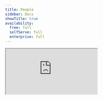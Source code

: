 ```yaml
---
title: People
sidebar: Docs
showTitle: true
availability:
  free: full
  selfServe: full
  enterprise: full
---
```



<iframe
    src="https://www.youtube-nocookie.com/embed/2jQco8hEvTI?start=295"
    className="rounded shadow-xl"
/>

People in PostHog represent users who do events. Every event has a `distinct_id` representing a person attached to it. 

Capturing person profiles and user properties enable:

- Viewing person profiles in the [People tab](https://us.posthog.com/persons)
- Filtering on user properties
- Merging identities across `distinct_id` values (i.e. merging an anonymous user with a logged in user)
- Cohort creation
- Feature flag, experimentation, and survey targeting on user properties
- Tracking initial UTM values and referrers across anonymous and identified users

On the other hand, there are many use cases that don't require person profiles. Some examples:

- Tracking a marketing website
- Content-focused sites
- B2C apps where users don't sign up or log in
- High volume API server events

For backward compatibility and to make sure we don't drop person information accidentally, person profile processing is enabled by default for configs without any option set. Also, if a user distinct ID already has a person profile created, we count events as ones with person profiles.

> **Note:** Since we changed our data structure to make person profiles optional, any `distinct_id` created before May 2024 will have a person profile created for them. This means all of their events will be counted as events with person properties.

## Capturing person profiles

By default, PostHog captures events with person profiles. To change this in the JavaScript Web configuration, change the `person_profiles` config option:


<PersonProfilesJSConfig />

Other SDKs and the API can pass the `$process_person_profile` property on events. Again, person profiles are enabled by default, but you can disable this by setting the property to `false`.

```node
client.capture({
    distinctId: 'distinct_id_of_the_user',
    event: 'movie_played',
    properties: {
        $process_person_profile: false,
    },
})
```

## Viewing person profiles

Clicking on a person opens their profile and shows all their properties.

<ProductScreenshot
    imageLight={personProfileLight}
    imageDark = {personProfileDark}
    alt="Person profile" 
    classes="rounded"
/>

- **Events** shows all the events a person has triggered, which you can search and filter to find specific events.

- **Recordings** shows all session replays a person has generated. Note this is subject to the retention policy of your plan, so people who haven't been active recently may have none.

- **Cohorts** shows all the cohorts a person belongs to.

- **Related groups:** shows groups (e.g. organizations, projects, and instances) a person belongs to.

- **Feature flags:** shows all feature flags that are enabled for a person.

- **History:** shows any manual changes that have been made to the person's profile.

## Deleting person data

- Select 'Persons' from the left-hand menu
- Search for the person via their unique ID. For example, their email
- Click on the person's ID
- Click 'Delete person' to remove them and all their associated data from the PostHog instance. You will be prompted to confirm this action.

## Deleting person data with the API

You can also delete persons data via the API. See the [Data Deletion docs](/docs/privacy/data-deletion) for more information.
